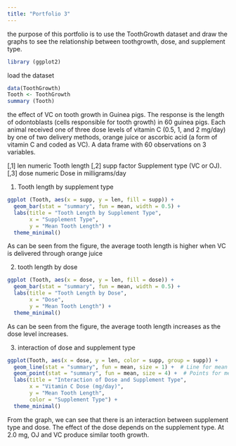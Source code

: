 ```yaml
---
title: "Portfolio 3"
---
```


the purpose of this portfolio is to use the ToothGrowth dataset and draw the graphs to see the relationship between toothgrowth, dose, and supplement type. 

```r
library (ggplot2)
```

load the dataset 

```r
data(ToothGrowth)
Tooth <- ToothGrowth
summary (Tooth)
```
the effect of VC on tooth growth in Guinea pigs. The response is the length of odontoblasts (cells responsible for tooth growth) in 60 guinea pigs. Each animal received one of three dose levels of vitamin C (0.5, 1, and 2 mg/day) by one of two delivery methods, orange juice or ascorbic acid (a form of vitamin C and coded as VC).
A data frame with 60 observations on 3 variables.

[,1]	len	numeric	Tooth length
[,2]	supp	factor	Supplement type (VC or OJ).
[,3]	dose	numeric	Dose in milligrams/day

1. Tooth length by supplement type 

```r
ggplot (Tooth, aes(x = supp, y = len, fill = supp)) +
  geom_bar(stat = "summary", fun = mean, width = 0.5) +  
  labs(title = "Tooth Length by Supplement Type",
       x = "Supplement Type",
       y = "Mean Tooth Length") +
  theme_minimal()
```

As can be seen from the figure, the average tooth length is higher when VC is delivered through orange juice

2. tooth length by dose 

```r
ggplot (Tooth, aes(x = dose, y = len, fill = dose)) +
  geom_bar(stat = "summary", fun = mean, width = 0.5) +  
  labs(title = "Tooth Length by Dose",
       x = "Dose",
       y = "Mean Tooth Length") +
  theme_minimal()
```

As can be seen from the figure, the average tooth length increases as the dose level increases.

3. interaction of dose and supplement type 
```r
ggplot(Tooth, aes(x = dose, y = len, color = supp, group = supp)) +
  geom_line(stat = "summary", fun = mean, size = 1) +  # Line for mean values
  geom_point(stat = "summary", fun = mean, size = 4) +  # Points for mean values
  labs(title = "Interaction of Dose and Supplement Type",
       x = "Vitamin C Dose (mg/day)",
       y = "Mean Tooth Length",
       color = "Supplement Type") +
  theme_minimal()
```

From the graph, we can see that there is an interaction between supplement type and dose. The effect of the dose depends on the supplement type. At 2.0 mg, OJ and VC produce similar tooth growth. 

